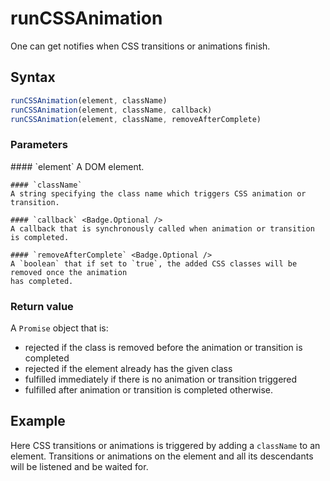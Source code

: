 
<Module name="zeta-dom/css" />

# runCSSAnimation

One can get notifies when CSS transitions or animations finish.

## Syntax

```javascript
runCSSAnimation(element, className)
runCSSAnimation(element, className, callback)
runCSSAnimation(element, className, removeAfterComplete)
```

<ImportHint
    name="runCSSAnimation"
    module="zeta-dom/css"
    global="zeta.css.runCSSAnimation"
/>

### Parameters

<dl>
    #### `element`
    A DOM element.

    #### `className`
    A string specifying the class name which triggers CSS animation or transition.

    #### `callback` <Badge.Optional />
    A callback that is synchronously called when animation or transition is completed.

    #### `removeAfterComplete` <Badge.Optional />
    A `boolean` that if set to `true`, the added CSS classes will be removed once the animation
    has completed.
</dl>

### Return value

A `Promise` object that is:
- rejected if the class is removed before the animation or transition is completed
- rejected if the element already has the given class
- fulfilled immediately if there is no animation or transition triggered
- fulfilled after animation or transition is completed otherwise.

## Example

Here CSS transitions or animations is triggered by adding a `className` to an element. Transitions or animations on the element and all its descendants will be listened and be waited for.

<Example />
